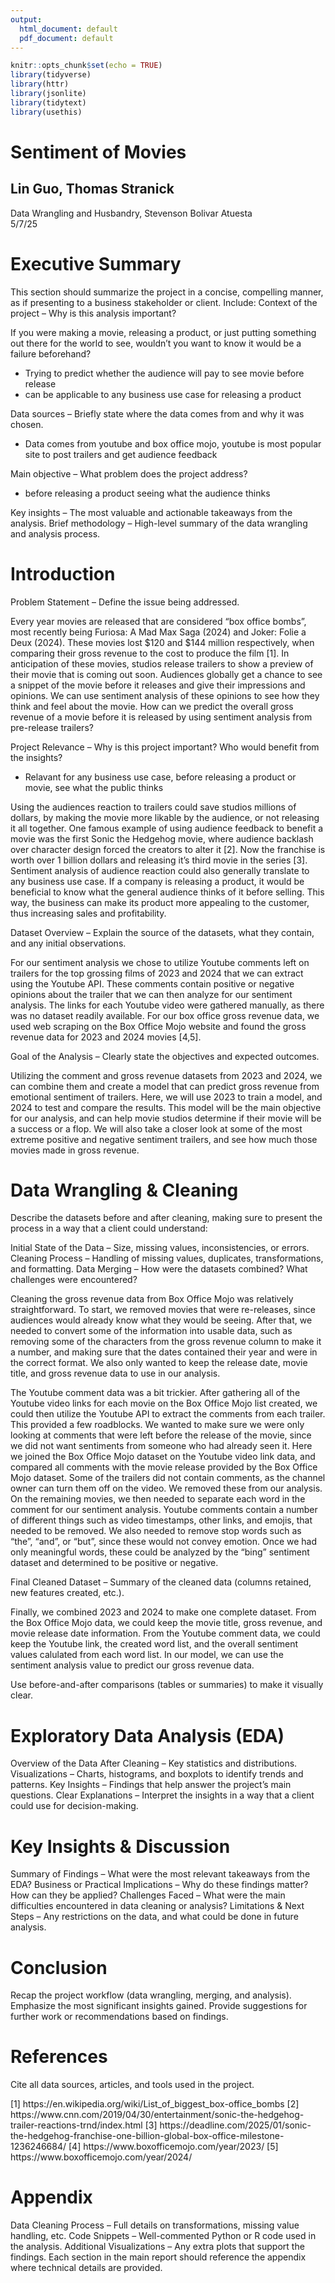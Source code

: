 ```yaml
---
output:
  html_document: default
  pdf_document: default
---
```


```r
knitr::opts_chunk$set(echo = TRUE)
library(tidyverse)
library(httr)
library(jsonlite)
library(tidytext)
library(usethis)
```

# Sentiment of Movies

## Lin Guo, Thomas Stranick

Data Wrangling and Husbandry, Stevenson Bolivar Atuesta\
5/7/25

# Executive Summary

This section should summarize the project in a concise, compelling manner, as if presenting to a business stakeholder or client. Include:
Context of the project – Why is this analysis important?

If you were making a movie, releasing a product, or just putting something out there for the world to see, wouldn't you want to know it would be a failure beforehand?  

- Trying to predict whether the audience will pay to see movie before release
- can be applicable to any business use case for releasing a product

Data sources – Briefly state where the data comes from and why it was chosen.

- Data comes from youtube and box office mojo, youtube is most popular site to post trailers and get audience feedback

Main objective – What problem does the project address?

- before releasing a product seeing what the audience thinks

Key insights – The most valuable and actionable takeaways from the analysis.
Brief methodology – High-level summary of the data wrangling and analysis process.

# Introduction

Problem Statement – Define the issue being addressed.

Every year movies are released that are considered "box office bombs", most recently being Furiosa: A Mad Max Saga (2024) and Joker: Folie a Deux (2024). These movies lost \$120 and \$144 million respectively, when comparing their gross revenue to the cost to produce the film [1]. In anticipation of these movies, studios release trailers to show a preview of their movie that is coming out soon. Audiences globally get a chance to see a snippet of the movie before it releases and give their impressions and opinions. We can use sentiment analysis of these opinions to see how they think and feel about the movie. How can we predict the overall gross revenue of a movie before it is released by using sentiment analysis from pre-release trailers?

Project Relevance – Why is this project important? Who would benefit from the insights?

- Relavant for any business use case, before releasing a product or movie, see what the public thinks

Using the audiences reaction to trailers could save studios millions of dollars, by making the movie more likable by the audience, or not releasing it all together. One famous example of using audience feedback to benefit a movie was the first Sonic the Hedgehog movie, where audience backlash over character design forced the creators to alter it [2]. Now the franchise is worth over 1 billion dollars and releasing it's third movie in the series [3]. Sentiment analysis of audience reaction could also generally translate to any business use case. If a company is releasing a product, it would be beneficial to know what the general audience thinks of it before selling. This way, the business can make its product more appealing to the customer, thus increasing sales and profitability.

Dataset Overview – Explain the source of the datasets, what they contain, and any initial observations.

For our sentiment analysis we chose to utilize Youtube comments left on trailers for the top grossing films of 2023 and 2024 that we can extract using the Youtube API. These comments contain positive or negative opinions about the trailer that we can then analyze for our sentiment analysis. The links for each Youtube video were gathered manually, as there was no dataset readily available. For our box office gross revenue data, we used web scraping on the Box Office Mojo website and found the gross revenue data for 2023 and 2024 movies [4,5]. 

Goal of the Analysis – Clearly state the objectives and expected outcomes.

Utilizing the comment and gross revenue datasets from 2023 and 2024, we can combine them and create a model that can predict gross revenue from emotional sentiment of trailers. Here, we will use 2023 to train a model, and 2024 to test and compare the results. This model will be the main objective for our analysis, and can help movie studios determine if their movie will be a success or a flop. We will also take a closer look at some of the most extreme positive and negative sentiment trailers, and see how much those movies made in gross revenue.

# Data Wrangling & Cleaning

Describe the datasets before and after cleaning, making sure to present the process in a way that a client could understand:

Initial State of the Data – Size, missing values, inconsistencies, or errors.
Cleaning Process – Handling of missing values, duplicates, transformations, and formatting.
Data Merging – How were the datasets combined? What challenges were encountered?

Cleaning the gross revenue data from Box Office Mojo was relatively straightforward. To start, we removed movies that were re-releases, since audiences would already know what they would be seeing. After that, we needed to convert some of the information into usable data, such as removing some of the characters from the gross revenue column to make it a number, and making sure that the dates contained their year and were in the correct format. We also only wanted to keep the release date, movie title, and gross revenue data to use in our analysis.

The Youtube comment data was a bit trickier. After gathering all of the Youtube video links for each movie on the Box Office Mojo list created, we could then utilize the Youtube API to extract the comments from each trailer. This provided a few roadblocks. We wanted to make sure we were only looking at comments that were left before the release of the movie, since we did not want sentiments from someone who had already seen it. Here we joined the Box Office Mojo dataset on the Youtube video link data, and compared all comments with the movie release provided by the Box Office Mojo dataset. Some of the trailers did not contain comments, as the channel owner can turn them off on the video. We removed these from our analysis. On the remaining movies, we then needed to separate each word in the comment for our sentiment analysis. Youtube comments contain a number of different things such as video timestamps, other links, and emojis, that needed to be removed. We also needed to remove stop words such as "the", "and", or "but", since these would not convey emotion. Once we had only meaningful words, these could be analyzed by the "bing" sentiment dataset and determined to be positive or negative.

Final Cleaned Dataset – Summary of the cleaned data (columns retained, new features created, etc.).

Finally, we combined 2023 and 2024 to make one complete dataset. From the Box Office Mojo data, we could keep the movie title, gross revenue, and movie release date information. From the Youtube comment data, we could keep the Youtube link, the created word list, and the overall sentiment values calulated from each word list. In our model, we can use the sentiment analysis value to predict our gross revenue data. 


Use before-and-after comparisons (tables or summaries) to make it visually clear.

# Exploratory Data Analysis (EDA)

Overview of the Data After Cleaning – Key statistics and distributions.
Visualizations – Charts, histograms, and boxplots to identify trends and patterns.
Key Insights – Findings that help answer the project’s main questions.
Clear Explanations – Interpret the insights in a way that a client could use for decision-making.

# Key Insights & Discussion

Summary of Findings – What were the most relevant takeaways from the EDA?
Business or Practical Implications – Why do these findings matter? How can they be applied?
Challenges Faced – What were the main difficulties encountered in data cleaning or analysis?
Limitations & Next Steps – Any restrictions on the data, and what could be done in future analysis.

# Conclusion

Recap the project workflow (data wrangling, merging, and analysis).
Emphasize the most significant insights gained.
Provide suggestions for further work or recommendations based on findings.

# References

Cite all data sources, articles, and tools used in the project.

[1] https://en.wikipedia.org/wiki/List_of_biggest_box-office_bombs 
[2] https://www.cnn.com/2019/04/30/entertainment/sonic-the-hedgehog-trailer-reactions-trnd/index.html 
[3] https://deadline.com/2025/01/sonic-the-hedgehog-franchise-one-billion-global-box-office-milestone-1236246684/
[4] https://www.boxofficemojo.com/year/2023/
[5] https://www.boxofficemojo.com/year/2024/

# Appendix

Data Cleaning Process – Full details on transformations, missing value handling, etc.
Code Snippets – Well-commented Python or R code used in the analysis.
Additional Visualizations – Any extra plots that support the findings.
Each section in the main report should reference the appendix where technical details are provided.